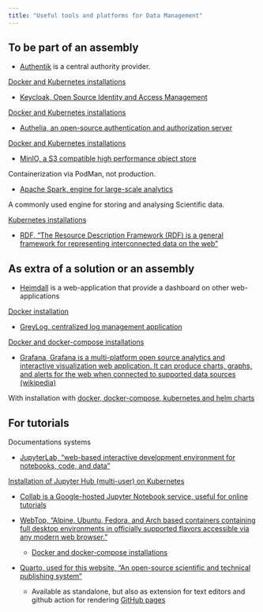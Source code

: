 ```yaml
---
title: "Useful tools and platforms for Data Management"
---
```


## To be part of an assembly

* [Authentik](https://goauthentik.io/) is a central authority provider.

[Docker and Kubernetes installations](https://docs.goauthentik.io/docs/installation/)

* [Keycloak, Open Source Identity and Access Management](https://www.keycloak.org/)

[Docker and Kubernetes installations](https://www.keycloak.org/guides#getting-started)

* [Authelia, an open-source authentication and authorization server](https://www.authelia.com/)

[Docker and Kubernetes installations](https://www.authelia.com/integration/deployment/introduction/)

* [MinIO, a S3 compatible high performance object store](https://github.com/minio/minio)

Containerization via PodMan, not production.

* [Apache Spark, engine for large-scale analytics](https://spark.apache.org/)

A commonly used engine for storing and analysing Scientific data.

[Kubernetes installations](https://spark.apache.org/docs/latest/running-on-kubernetes.html)

* [RDF, "The Resource Description Framework (RDF) is a general framework for representing interconnected data on the web"](https://www.w3.org/RDF/)

## As extra of a solution or an assembly

* [Heimdall](https://heimdall.site/) is a web-application that provide a dashboard on other web-applications

[Docker installation](https://hub.docker.com/r/linuxserver/heimdall/)

* [GreyLog, centralized log management application](https://graylog.org/)

[Docker and docker-compose installations](https://graylog.org/downloads/)

* [Grafana, Grafana is a multi-platform open source analytics and interactive visualization web application. It can produce charts, graphs, and alerts for the web when connected to supported data sources (wikipedia)](https://grafana.com/)

With installation with [docker, docker-compose, kubernetes and helm charts](https://grafana.com/docs/grafana/latest/setup-grafana/installation/)

## For tutorials

Documentations systems

* [JupyterLab, "web-based interactive development environment for notebooks, code, and data"](https://jupyter.org/)

[Installation of Jupyter Hub (multi-user) on Kubernetes](https://z2jh.jupyter.org/en/stable/)

* [Collab is a Google-hosted Jupyter Notebook service, useful for online tutorials](https://colab.google/)

* [WebTop, "Alpine, Ubuntu, Fedora, and Arch based containers containing full desktop environments in officially supported flavors accessible via any modern web browser."](https://github.com/linuxserver/docker-webtop)
    + [Docker and docker-compose installations](https://github.com/linuxserver/docker-webtop?tab=readme-ov-file#usage)

* [Quarto, used for this website, "An open-source scientific and technical publishing system"](https://quarto.org/)
    + Available as standalone, but also as extension for text editors and github action for rendering [GitHub pages](https://quarto.org/docs/publishing/github-pages.html)